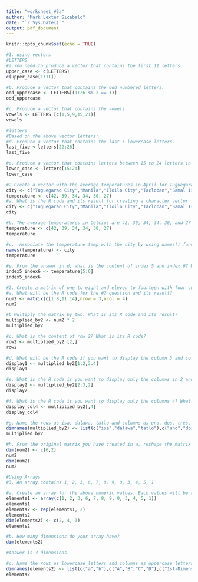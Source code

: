 ```yaml
---
title: "worksheet_#3a"
author: "Mark Lexter Sicabalo"
date: "`r Sys.Date()`"
output: pdf_document
---
```


```r
knitr::opts_chunk$set(echo = TRUE)
```

```r
#1. using vectors
#LETTERS
#a.You need to produce a vector that contains the first 11 letters.
upper_case <- c(LETTERS)
c(upper_case[1:11])

#b. Produce a vector that contains the odd numbered letters.
odd_uppercase <- LETTERS[(1:26 %% 2 == 1)]
odd_uppercase

#c. Produce a vector that contains the vowels.
vowels <- LETTERS [c(1,5,9,15,21)]
vowels

```

```r
#letters
#Based on the above vector letters:
#d. Produce a vector that contains the last 5 lowercase letters.
last_five <-letters[22:26]
last_five

#e. Produce a vector that contains letters between 15 to 24 letters in lowercase.
lower_case <- letters[15:24]
lower_case

```

```r
#2.Create a vector with the average temperatures in April for Tuguegarao City, Manila, Iloilo City, Tacloban, Samal Island, and Davao City. The average temperatures in Celcius are 42, 39, 34, 34, 30, and 27 degrees.
city <- c("Tuguegarao City","Manila","Iloilo City","Tacloban","Samal Island","Davao City")
temperature <- c(42, 39, 34, 34, 30, 27)
#a. What is the R code and its result for creating a character vector for the city/town of Tuguegarao City, Manila, Iloilo City, Tacloban, Samal Island, and Davao City? Name the object as city. The names should follow the same order as in the instruction.
city <- c("Tuguegarao City","Manila","Iloilo City","Tacloban","Samal Island","Davao City")
city

#b. The average temperatures in Celcius are 42, 39, 34, 34, 30, and 27 degrees. Name the object as temp. Write the R code and its output. Numbers should also follow what is in the instruction.
temperature <- c(42, 39, 34, 34, 30, 27)
temperature

#c.  Associate the temperature temp with the city by using names() function. What is the R code and its result?
names(temperature) <- city
temperature

#e. From the answer in d, what is the content of index 5 and index 6? What is its R code?
index5_index6 <- temperature[5:6]
index5_index6

```

```r
#2. Create a matrix of one to eight and eleven to fourteen with four columns and three rows
#a. What will be the R code for the #2 question and its result?
num2 <- matrix(c(1:8,11:14),nrow = 3,ncol = 4)
num2

#b Multiply the matrix by two. What is its R code and its result?
multiplied_by2 <- num2 * 2
multiplied_by2

#c. What is the content of row 2? What is its R code?
row2 <- multiplied_by2 [2,]
row2

#d. What will be the R code if you want to display the column 3 and column 4 in row 1 and row 2? What is its output?
display1 <- multiplied_by2[1:2,3:4]
display1

#e. What is the R code is you want to display only the columns in 2 and 3, row 3? What is its output?
display2 <- multiplied_by2[2:3,2]
display2

#f. What is the R code is you want to display only the columns 4? What is its output?
display_col4 <- multiplied_by2[,4]
display_col4

#g. Name the rows as isa, dalawa, tatlo and columns as uno, dos, tres, quatro for the matrix that was created in b.‘. What is its R code and corresponding output?
dimnames(multiplied_by2) <- list(c("isa","dalawa","tatlo"),c("uno","dos","tres","quatro"))
multiplied_by2

#h. From the original matrix you have created in a, reshape the matrix by assigning a new dimension with dim(). New dimensions should have 2 columns and 6 rows. What will be the R code and its output?
dim(num2) <- c(6,2)
num2
dim(num2)
num2

```


```r
#Using Arrays
#3. An array contains 1, 2, 3, 6, 7, 8, 9, 0, 3, 4, 5, 1

#a. Create an array for the above numeric values. Each values will be repeated twice What will be the R code if you are to create a three-dimensional array with 4 columns and 2 rows. What will be its output?
elements1 <- array(c(1, 2, 3, 6, 7, 8, 9, 0, 3, 4, 5, 1))
elements1
elements2 <- rep(elements1, 2)
elements2
dim(elements2) <- c(2, 4, 3)
elements2

#b. How many dimensions do your array have?
dim(elements2)

#Answer is 3 dimensions.

#c. Name the rows as lowercase letters and columns as uppercase letters starting from the A. The array names should be “1st-Dimensional Array”, “2nd-Dimentional Array”, and “3rd-Dimensional Array”. What will be the R codes and its output?
dimnames(elements2) <- list(c("a","b"),c("A","B","C","D"),c("1st-Dimensional Array", "2nd-Dimentional Array", "3rd-Dimensional Array"))
elements2


```